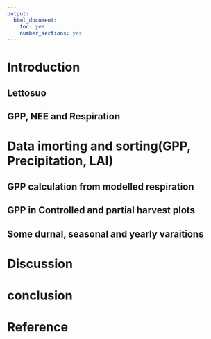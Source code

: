 ```yaml
---
output: 
  html_document: 
    toc: yes
    number_sections: yes
---
```



# Introduction

## Lettosuo

## GPP, NEE and Respiration

# Data imorting and sorting(GPP, Precipitation, LAI)

## GPP calculation from modelled respiration

## GPP in Controlled and partial harvest plots

## Some durnal, seasonal and yearly varaitions

# Discussion

# conclusion

# Reference


